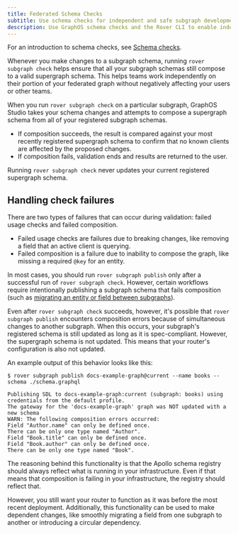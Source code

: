 ```yaml
---
title: Federated Schema Checks
subtitle: Use schema checks for independent and safe subgraph development
description: Use GraphOS schema checks and the Rover CLI to enable independent and safe subgraph development in federated GraphQL architectures.
---
```


<Tip>

For an introduction to schema checks, see [Schema checks](/graphos/delivery/schema-checks/).

</Tip>

Whenever you make changes to a subgraph schema, running `rover subgraph check` helps ensure that all your subgraph schemas still compose to a valid supergraph schema. This helps teams work independently on their portion of your federated graph without negatively affecting your users or other teams.

When you run `rover subgraph check` on a particular subgraph, GraphOS Studio takes your schema changes and attempts to compose a supergraph schema from all of your registered subgraph schemas.

- If composition succeeds, the result is compared against your most recently registered supergraph schema to confirm that no known clients are affected by the proposed changes.
- If composition fails, validation ends and results are returned to the user.

<Note>

Running `rover subgraph check` never updates your current registered supergraph schema.

</Note>

## Handling check failures

There are two types of failures that can occur during validation: failed usage checks and failed composition.

- Failed usage checks are failures due to breaking changes, like removing a field that an active client is querying.
- Failed composition is a failure due to inability to compose the graph, like missing a required `@key` for an entity.

In most cases, you should run `rover subgraph publish` only after a successful run of `rover subgraph check`. However, certain workflows require intentionally publishing a subgraph schema that fails composition (such as [migrating an entity or field between subgraphs](../entities/migrate-fields)).

Even after `rover subgraph check` succeeds, however, it's possible that `rover subgraph publish` encounters composition errors because of simultaneous changes to another subgraph. When this occurs, your subgraph's registered schema is still updated as long as it is spec-compliant. However, the supergraph schema is not updated. This means that your router's configuration is also not updated.

An example output of this behavior looks like this:

```
$ rover subgraph publish docs-example-graph@current --name books --schema ./schema.graphql

Publishing SDL to docs-example-graph:current (subgraph: books) using credentials from the default profile.
The gateway for the 'docs-example-graph' graph was NOT updated with a new schema
WARN: The following composition errors occurred:
Field "Author.name" can only be defined once.
There can be only one type named "Author".
Field "Book.title" can only be defined once.
Field "Book.author" can only be defined once.
There can be only one type named "Book".
```

The reasoning behind this functionality is that the Apollo schema registry should always reflect what is running in your infrastructure. Even if that means that composition is failing in your infrastructure, the registry should reflect that.

However, you still want your router to function as it was before the most recent deployment. Additionally, this functionality can be used to make dependent changes, like smoothly migrating a field from one subgraph to another or introducing a circular dependency.
